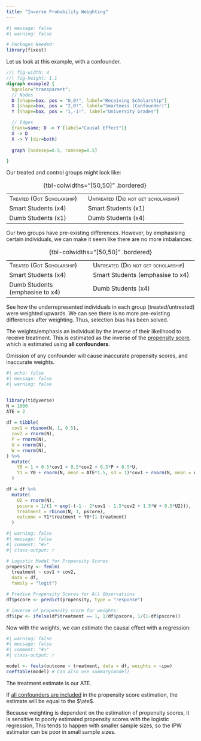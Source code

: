 ```yaml
---
title: "Inverse Probability Weighting"
---
```


```r
#| message: false
#| warning: false

# Packages Needed:
library(fixest)
```

Let us look at this example, with a confounder.

::: center-graph
```dot
//| fig-width: 4
//| fig-height: 1.1
digraph example2 {
  bgcolor="transparent";
  // Nodes
  D [shape=box, pos = "0,0!", label="Receiving Scholarship"]
  X [shape=box, pos = "2,0!", label="Smartness (Confounder)"]
  Y [shape=box, pos = "1,-1!", label="University Grades"]

  // Edges
  {rank=same; D -> Y [label="Causal Effect"]}
  X -> D
  X -> Y [dir=both]
  
  graph [nodesep=0.5, ranksep=0.5]

}
```
:::

Our treated and control groups might look like:

::: small
|                                         |                                                   |
|-----------------------------------------|---------------------------------------------------|
| [Treated (Got Scholarship)]{.smallcaps} | [Untreated (Did not get scholarship)]{.smallcaps} |
| Smart Students (x4)                     | Smart Students (x1)                               |
| Dumb Students (x1)                      | Dumb Students (x4)                                |

: {tbl-colwidths="\[50,50\]" .bordered}
:::

Our two groups have pre-existing differences. However, by emphasising certain individuals, we can make it seem like there are no more imbalances:

::: small
|                                         |                                                   |
|-----------------------------------------|---------------------------------------------------|
| [Treated (Got Scholarship)]{.smallcaps} | [Untreated (Did not get scholarship)]{.smallcaps} |
| Smart Students (x4)                     | Smart Students (emphasise to x4)                  |
| Dumb Students (emphasise to x4)         | Dumb Students (x4)                                |

: {tbl-colwidths="\[50,50\]" .bordered}
:::

::: small
See how the underrepresented individuals in each group (treated/untreated) were weighted upwards. We can see there is no more pre-existing differences after weighting. Thus, selection bias has been solved.
:::

The weights/emphasis an individual by the inverse of their likelihood to receive treatment. This is estimated as the inverse of the [propensity score](pscore.qmd), which is estimated using **all confounders**.

::: small
Omission of any confounder will cause inaccurate propensity scores, and inaccurate weights.
:::

```r
#| echo: false
#| message: false
#| warning: false


library(tidyverse)
N = 1000
ATE = 2
  
df = tibble(
  cov1 = rbinom(N, 1, 0.5),
  cov2 = rnorm(N),
  P = rnorm(N),
  U = rnorm(N), 
  W = rnorm(N),
) %>%
  mutate(
    Y0 = 1 + 0.5*cov1 + 0.5*cov2 + 0.5*P + 0.5*U,
    Y1 = Y0 + rnorm(N, mean = ATE*1.5, sd = 1)*cov1 + rnorm(N, mean = ATE/2)*(1-cov1)
  )

df = df %>%
  mutate(
    U2 = rnorm(N),
    pscore = 1/(1 + exp(-(-1 - 2*cov1 - 1.5*cov2 + 1.5*W + 0.5*U2))),
    treatment = rbinom(N, 1, pscore),
    outcome = Y1*treatment + Y0*(1-treatment)
  )
```

```r
#| warning: false
#| message: false
#| comment: "#>"
#| class-output: r

# Logistic Model for Propensity Scores
propensity <- femlm(
  treatment ~ cov1 + cov2,
  data = df,
  family = "logit")

# Predice Propensity Scores for All Observations
df$pscore <- predict(propensity, type = "response")

# inverse of propensity score for weights:
df$ipw <- ifelse(df$treatment == 1, 1/df$pscore, 1/(1-df$pscore))
```

Now with the weights, we can estimate the causal effect with a regression:

```r
#| warning: false
#| message: false
#| comment: "#>"
#| class-output: r

model <- feols(outcome ~ treatment, data = df, weights = ~ipw)
coeftable(model) # Can also use summary(model)
```

::: small
The treatment estimate is our ATE.
:::

If [all confounders are included]{.underline} in the propensity score estimation, the estimate will be equal to the $\ate$.

Because weighting is dependent on the estimation of propensity scores, it is sensitive to poorly estimated propensity scores with the logistic regression, This tends to happen with smaller sample sizes, so the IPW estimator can be poor in small sample sizes.
